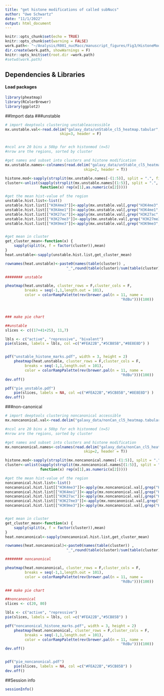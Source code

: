 ```yaml
---
title: "get histone modifications of called subNucs"
author: "Uwe Schwartz"
date: "11/1/2022"
output: html_document
---
```


```r
knitr::opts_chunk$set(echo = TRUE)
knitr::opts_chunk$set(warning = FALSE)
work.path<- "~/Analysis/R001_nucMacc/manuscript_figures/Fig3/HistoneMod/"
dir.create(work.path, showWarnings = F)
knitr::opts_knit$set(root.dir =work.path)
#setwd(work.path)
```

## Dependencies & Libraries

#### Load packages
```r
library(pheatmap)
library(RColorBrewer)
library(ggplot2)
```

##Import data
###unstable
```r
# import deeptools clustering unstableaccessible
mx.unstable.val<-read.delim("galaxy_data/unStable_cl5_heatmap.tabular",
                         skip=3, header = F)


#ncol are 20 bins a 50bp for ech histonmod (n=5)
#nrow are the regions, sorted by cluster

#get names and subset into clusters and histone modification
mx.unstable.names<-colnames(read.delim("galaxy_data/unStable_cl5_heatmap.tabular",
                                    skip=2, header = T))

histone.mod<-sapply(strsplit(mx.unstable.names[-(1:5)], split = ".", fixed = T), function(x) x[1])
cluster<-unlist(sapply(strsplit(mx.unstable.names[(1:5)], split = ".", fixed = T), 
                function(x) rep(x[1],as.numeric(x[2]))))

#get the mean hist-value of the region
unstable.hist.list<-list()
unstable.hist.list[["H3K4me3"]]<-apply(mx.unstable.val[,grep("H3K4me3",histone.mod)],1,mean)
unstable.hist.list[["H3K4me1"]]<-apply(mx.unstable.val[,grep("H3K4me1",histone.mod)],1,mean)
unstable.hist.list[["H3K27ac"]]<-apply(mx.unstable.val[,grep("H3K27ac",histone.mod)],1,mean)
unstable.hist.list[["H3K27me3"]]<-apply(mx.unstable.val[,grep("H3K27me3",histone.mod)],1,mean)
unstable.hist.list[["H3K9me3"]]<-apply(mx.unstable.val[,grep("H3K9me3",histone.mod)],1,mean)


#get mean in cluster
get_cluster_mean<-function(x) {
    sapply(split(x, f = factor(cluster)),mean)
}
heat.unstable<-sapply(unstable.hist.list,get_cluster_mean)

rownames(heat.unstable)<-paste0(names(table(cluster)) ,
                            "_",round(table(cluster)/sum(table(cluster))*100),"%")

######## unstable

pheatmap(heat.unstable, cluster_rows = F,cluster_cols = F,
         breaks = seq(-1,1,length.out = 101),
         color = colorRampPalette(rev(brewer.pal(n = 11, name =
                                                     "RdBu")))(100))



### make pie chart

##unstable
slices <- c((17+41+25), 11,7)

lbls <- c("active", "repressive", "bivalent")
pie(slices, labels = lbls, col =c("#FEA22B","#5CB85B","#8E8E8D") )



```


```r
pdf("unstable_histone_marks.pdf", width = 3, height = 2)
    pheatmap(heat.unstable, cluster_rows = F,cluster_cols = F,
         breaks = seq(-1,1,length.out = 101),
         color = colorRampPalette(rev(brewer.pal(n = 11, name =
                                                     "RdBu")))(100))
dev.off()

pdf("pie_unstable.pdf")
    pie(slices, labels = NA, col =c("#FEA22B","#5CB85B","#8E8E8D") )
dev.off()

```

###non-canonical
```r
# import deeptools clustering noncanonical accessible
mx.noncanonical.val<-read.delim("galaxy_data/nonCan_cl5_heatmap.tabular", skip=3, header = F)

#ncol are 20 bins a 50bp for ech histonmod (n=5)
#nrow are the regions, sorted by cluster

#get names and subset into clusters and histone modification
mx.noncanonical.names<-colnames(read.delim("galaxy_data/nonCan_cl5_heatmap.tabular",
                                    skip=2, header = T))

histone.mod<-sapply(strsplit(mx.noncanonical.names[-(1:5)], split = ".", fixed = T), function(x) x[1])
cluster<-unlist(sapply(strsplit(mx.noncanonical.names[(1:5)], split = ".", fixed = T), 
                function(x) rep(x[1],as.numeric(x[2]))))

#get the mean hist-value of the region
noncanonical.hist.list<-list()
noncanonical.hist.list[["H3K4me3"]]<-apply(mx.noncanonical.val[,grep("H3K4me3",histone.mod)],1,mean)
noncanonical.hist.list[["H3K4me1"]]<-apply(mx.noncanonical.val[,grep("H3K4me1",histone.mod)],1,mean)
noncanonical.hist.list[["H3K27ac"]]<-apply(mx.noncanonical.val[,grep("H3K27ac",histone.mod)],1,mean)
noncanonical.hist.list[["H3K27me3"]]<-apply(mx.noncanonical.val[,grep("H3K27me3",histone.mod)],1,mean)
noncanonical.hist.list[["H3K9me3"]]<-apply(mx.noncanonical.val[,grep("H3K9me3",histone.mod)],1,mean)


#get mean in cluster
get_cluster_mean<-function(x) {
    sapply(split(x, f = factor(cluster)),mean)
}
heat.noncanonical<-sapply(noncanonical.hist.list,get_cluster_mean)

rownames(heat.noncanonical)<-paste0(names(table(cluster)) ,
                            "_",round(table(cluster)/sum(table(cluster))*100),"%")

######## noncanonical

pheatmap(heat.noncanonical, cluster_rows = F,cluster_cols = F,
         breaks = seq(-1,1,length.out = 101),
         color = colorRampPalette(rev(brewer.pal(n = 11, name =
                                                     "RdBu")))(100))

### make pie chart

##noncanonical
slices <- c(20, 80)

lbls <- c("active", "repressive")
pie(slices, labels = lbls, col =c("#FEA22B","#5CB85B") )


```
```r
pdf("noncanonical_histone_marks.pdf", width = 3, height = 2)
    pheatmap(heat.noncanonical, cluster_rows = F,cluster_cols = F,
         breaks = seq(-1,1,length.out = 101),
         color = colorRampPalette(rev(brewer.pal(n = 11, name =
                                                     "RdBu")))(100))
dev.off()


pdf("pie_noncanonical.pdf")
    pie(slices, labels = NA, col =c("#FEA22B","#5CB85B") )
dev.off()


```


##Session info
```r
sessionInfo()
```




